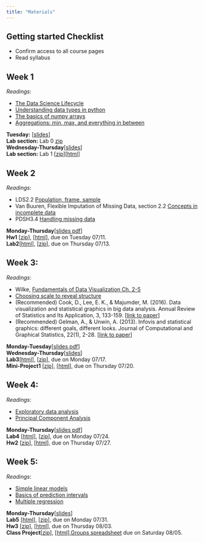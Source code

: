 ```yaml
---
title: "Materials"
---
```


## Getting started Checklist

-   Confirm access to all course pages
-   Read syllabus

## Week 1

*Readings*:

-   [The Data Science Lifecycle](https://learningds.org/ch/01/lifecycle_intro.html)
-   [Understanding data types in python](https://jakevdp.github.io/PythonDataScienceHandbook/02.01-understanding-data-types.html)
-   [The basics of numpy arrays](https://jakevdp.github.io/PythonDataScienceHandbook/02.02-the-basics-of-numpy-arrays.html)
-   [Aggregations: min, max, and everything in between](https://jakevdp.github.io/PythonDataScienceHandbook/02.04-computation-on-arrays-aggregates.html)

**Tuesday:** [[slides](/docs/Lectures/week0-lifecycle/week0-lifecycle.slides.html)]\
**Lab section:** Lab 0 [zip](/docs/Lab0.zip)\
**Wednesday-Thursday**[[slides](/docs/Lectures/week1-tidy/week1-tidy.slides.html)]\
**Lab section:** Lab 1 [[zip](/docs/Labs/Lab1.zip)][[html](/docs/Labs/Lab1/lab1-pandas.html)]\


## Week 2

*Readings*:

- LDS2.2 [Population, frame, sample](https://learningds.org/ch/02/data_scope_construct.html#)
- Van Buuren, Flexible Imputation of Missing Data, section 2.2 [Concepts in incomplete data](https://stefvanbuuren.name/fimd/sec-idconcepts.html)
- PDSH3.4 [Handling missing data](https://jakevdp.github.io/PythonDataScienceHandbook/03.04-missing-values.html)

**Monday-Thursday**[[slides pdf](/docs/Lectures/week2-sampling/week2 slides.pdf)]\
**Hw1** [[zip](/docs/Hws/Hw1/Hw1.zip)], [[html](/docs/Hws/Hw1/hw1-brfss.html)], due on Tuesday 07/11.\
**Lab2**[[html](/docs/Labs/Lab2/lab2-sampling.html)], [[zip](/docs/Labs/Lab2/lab2-sampling.zip)], due on Thursday 07/13.


## Week 3:

*Readings*:

- Wilke, [Fundamentals of Data Visualization Ch. 2-5](https://clauswilke.com/dataviz/)
- [Choosing scale to reveal structure](https://learningds.org/ch/11/viz_scale.html)
- (Recommended) Cook, D., Lee, E. K., & Majumder, M. (2016). Data visualization and statistical graphics in big data analysis. Annual Review of Statistics and Its Application, 3, 133-159. [[link to paper](https://www.annualreviews.org/doi/full/10.1146/annurev-statistics-041715-033420)]
- (Recommended) Gelman, A., & Unwin, A. (2013). Infovis and statistical graphics: different goals, different looks. Journal of Computational and Graphical Statistics, 22(1), 2-28. [[link to paper](https://www.tandfonline.com/doi/full/10.1080/10618600.2012.761137)]


**Monday-Tuesday**[[slides pdf](/docs/Lectures/week3_visualization/week3-PDFslides.pdf)]\
**Wednesday-Thursday**[[slides](/docs/Lectures/week4-smoothing/lec4PDF_updated.pdf)]\
**Lab3**[[html](/docs/Labs/Lab3/lab3-visualization.html)], [[zip](/docs/Labs/Lab3/lab3-visualization.zip)], due on Monday 07/17.\
**Mini-Project1** [[zip](/docs/Projects/MP1/MP1.zip)], [[html](/docs/Projects/MP1/mp1-airquality.html)], due on Thursday 07/20.\


## Week 4:

*Readings*:

- [Exploratory data analysis](https://learningds.org/ch/10/eda_distributions.html)
- [Principal Component Analysis](https://jakevdp.github.io/PythonDataScienceHandbook/05.09-principal-component-analysis.html)


**Monday-Thursday**[[slides pdf](/docs/Lectures/week5-pca/week5-pca slides.pdf)]\
**Lab4** [[html](/docs/Labs/Lab4/lab4-smoothing.html)], [[zip](/docs/Labs/Lab4/Lab4.zip)], due on Monday 07/24.\
**Hw2** [[zip](/docs/Hws/Hw2/Hw2.zip)], [[html](/docs/Hws/Hw2/hw2-seda.html)], due on Thursday 07/27.\


## Week 5:

*Readings*:

- [Simple linear models](https://learningds.org/ch/15/linear_intro.html)
- [Basics of prediction intervals](https://learningds.org/ch/17/inf_pred_gen_PI.html)
- [Multiple regression](https://learningds.org/ch/15/linear_multi.html)


**Monday-Thursday**[[slides](/docs/Lectures/week7-lse.qmd)]\
**Lab5** [[html](/docs/Labs/Lab5/lab5-pca.html)], [[zip](/docs/Labs/Lab5/Lab5.zip)], due on Monday 07/31.\
**Hw3** [[zip](/docs/Hws/Hw3/Hw3.zip)], [[html](/docs/Hws/Hw3/hw3-diatom.html)], due on Thursday 08/03.\
**Class Project**[[zip](/docs/Projects/CP/CP.zip)], [[html](/docs/Projects/CP/project-guidelines.html)],[Groups spreadsheet](https://docs.google.com/spreadsheets/d/141QFwC7RxXOSzKzJYl6D0zlc9pFQYYObQTvhAfeqdQ8/edit?usp=sharing) due on Saturday 08/05.\
